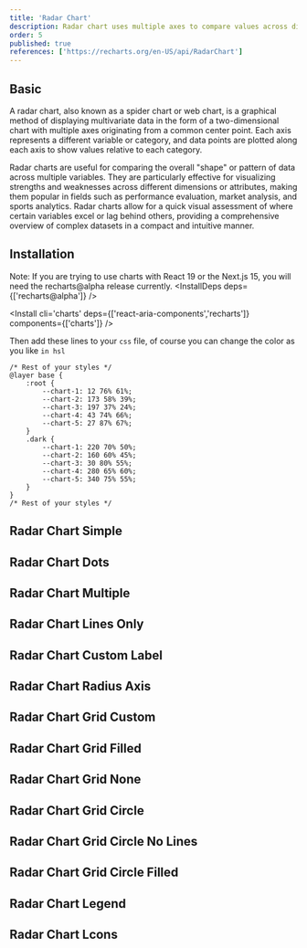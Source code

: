 ```yaml
---
title: 'Radar Chart'
description: Radar chart uses multiple axes to compare values across different variables from a central point.
order: 5
published: true
references: ['https://recharts.org/en-US/api/RadarChart']
---
```


## Basic

A radar chart, also known as a spider chart or web chart, is a graphical method of displaying multivariate data in the form of a two-dimensional chart with multiple axes originating from a common center point. Each axis represents a different variable or category, and data points are plotted along each axis to show values relative to each category.

Radar charts are useful for comparing the overall "shape" or pattern of data across multiple variables. They are particularly effective for visualizing strengths and weaknesses across different dimensions or attributes, making them popular in fields such as performance evaluation, market analysis, and sports analytics. Radar charts allow for a quick visual assessment of where certain variables excel or lag behind others, providing a comprehensive overview of complex datasets in a compact and intuitive manner.

<How className="w-full" toUse='charts/radar-chart-simple-demo' />

## Installation

<Note variant="danger">Note: If you are trying to use charts with React 19 or the Next.js 15, you will need the recharts@alpha release currently.</Note>
<InstallDeps deps={['recharts@alpha']} />

<Install cli='charts' deps={['react-aria-components','recharts']} components={['charts']} />

Then add these lines to your `css` file, of course you can change the color as you like `in hsl`

```tsx {2-17}
/* Rest of your styles */
@layer base {
    :root {
        --chart-1: 12 76% 61%;
        --chart-2: 173 58% 39%;
        --chart-3: 197 37% 24%;
        --chart-4: 43 74% 66%;
        --chart-5: 27 87% 67%;
    }
    .dark {
        --chart-1: 220 70% 50%;
        --chart-2: 160 60% 45%;
        --chart-3: 30 80% 55%;
        --chart-4: 280 65% 60%;
        --chart-5: 340 75% 55%;
    }
}
/* Rest of your styles */
```

## Radar Chart Simple

<How className="w-full" toUse='charts/radar-chart-simple-demo' />

## Radar Chart Dots

<How className="w-full" toUse='charts/radar-chart-dots-demo' />

## Radar Chart Multiple

<How className="w-full" toUse='charts/radar-chart-multiple-demo' />

## Radar Chart Lines Only

<How className="w-full" toUse='charts/radar-chart-lines-only-demo' />

## Radar Chart Custom Label

<How className="w-full" toUse='charts/radar-chart-custom-label-demo' />

## Radar Chart Radius Axis

<How className="w-full" toUse='charts/radar-chart-radius-axis-demo' />

## Radar Chart Grid Custom

<How className="w-full" toUse='charts/radar-chart-grid-custom-demo' />

## Radar Chart Grid Filled

<How className="w-full" toUse='charts/radar-chart-grid-filled-demo' />

## Radar Chart Grid None

<How className="w-full" toUse='charts/radar-chart-grid-none-demo' />

## Radar Chart Grid Circle

<How className="w-full" toUse='charts/radar-chart-grid-circle-demo' />

## Radar Chart Grid Circle No Lines

<How className="w-full" toUse='charts/radar-chart-grid-circle-no-lines-demo' />

## Radar Chart Grid Circle Filled

<How className="w-full" toUse='charts/radar-chart-grid-circle-filled-demo' />

## Radar Chart Legend

<How className="w-full" toUse='charts/radar-chart-legend-demo' />

## Radar Chart Lcons

<How className="w-full" toUse='charts/radar-chart-icons-demo' />
